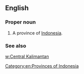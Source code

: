 ==English==

===Proper noun===
{{en-proper noun}}

# A province of [[Indonesia]].

===See also===
[[w:Central Kalimantan]]

[[Category:en:Provinces of Indonesia]]